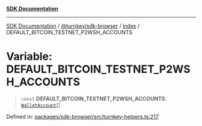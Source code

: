 [**SDK Documentation**](../../../../README.mdx)

***

[SDK Documentation](../../../../packages.mdx) / [@turnkey/sdk-browser](../../README.mdx) / [index](../README.mdx) / DEFAULT\_BITCOIN\_TESTNET\_P2WSH\_ACCOUNTS

# Variable: DEFAULT\_BITCOIN\_TESTNET\_P2WSH\_ACCOUNTS

> `const` **DEFAULT\_BITCOIN\_TESTNET\_P2WSH\_ACCOUNTS**: [`WalletAccount`](../interfaces/WalletAccount.mdx)[]

Defined in: [packages/sdk-browser/src/turnkey-helpers.ts:217](https://github.com/tkhq/sdk/blob/e1b1a69bdd608320aaf03cc2dbbf68dc0c52b28d/packages/sdk-browser/src/turnkey-helpers.ts#L217)
